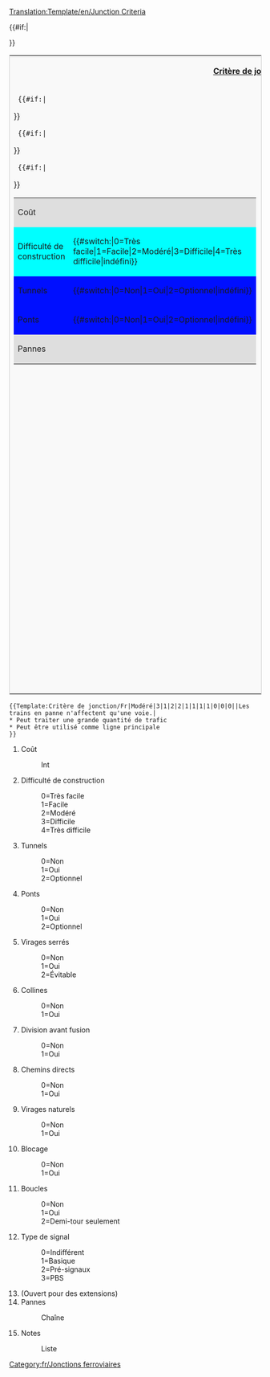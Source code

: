 <noinclude>[[Translation:Template/en/Junction Criteria]]</noinclude><includeonly>
<table style='border: 1px solid #ccc;background-color: #f9f9f9;'>
<tr><th colspan='2'>[[Main/fr/Critères de jonction|Critère de jonction]]</th></tr>
<tr><td width='50%' valign='top'>
<table border='0' width='100%'>
  <tr bgcolor='#DEDEDE'><td>Coût</td><td>{{{1}}}</td></tr>
  {{#if:{{{2}}}|<tr bgcolor='#{{#switch:{{{2}}}|0=99FF99|1=CCFF99|2=FFFF99|3=FFCC99|4=FF9999|FFFFFF}}'>
  <td>Difficulté de construction</td><td>{{#switch:{{{2}}}|0=Très facile|1=Facile|2=Modéré|3=Difficile|4=Très difficile|indéfini}}</td></tr>}}
  {{#if:{{{3}}}|<tr bgcolor='#{{#switch:{{{3}}}|0=CCFFCC|1=FFCCCC|2=FFFFCC|FFFFFF}}'>
  <td>Tunnels</td><td>{{#switch:{{{3}}}|0=Non|1=Oui|2=Optionnel|indéfini}}</td></tr>}}
  {{#if:{{{4}}}|<tr bgcolor='#{{#switch:{{{4}}}|0=CCFFCC|1=FFCCCC|2=FFFFCC|FFFFFF}}'>
  <td>Ponts</td><td>{{#switch:{{{4}}}|0=Non|1=Oui|2=Optionnel|indéfini}}</td></tr>}}
  <tr bgcolor='#DEDEDE'><td colspan='2'>Pannes<br/>{{{14}}}</td></tr>
</table>
</td><td width='50%' valign='top'>
<table border='0' width='100%'>
  {{#if:{{{5}}}|<tr bgcolor='#{{#switch:{{{5}}}|0=CCFFCC|1=FFCCCC|2=FFFFCC|FFFFFF}}'>
  <td>Virages serrés</td><td>{{#switch:{{{5}}}|0=Non|1=Oui|2=Évitable|indéfini}}</td></tr>}}
  {{#if:{{{6}}}|<tr bgcolor='#{{#switch:{{{6}}}|0=CCFFCC|1=FFCCCC|FFFFFF}}'>
  <td>Collines</td><td>{{#switch:{{{6}}}|0=Non|1=Oui|indéfini}}</td></tr>}}
   {{#if:{{{7}}}|<tr bgcolor='#{{#switch:{{{7}}}|0=FFCCCC|1=CCFFCC|FFFFFF}}'>
  <td>Division avant fusion</td><td>{{#switch:{{{7}}}|0=Non|1=Oui|indéfini}}</td></tr>}}
  {{#if:{{{8}}}|<tr bgcolor='#{{#switch:{{{8}}}|0=FFCCCC|1=CCFFCC|FFFFFF}}'>
  <td>Chemins directs</td><td>{{#switch:{{{8}}}|0=Non|1=Oui|indéfini}}</td></tr>}}
  {{#if:{{{9}}}|<tr bgcolor='#{{#switch:{{{9}}}|0=FFCCCC|1=CCFFCC|FFFFFF}}'>
  <td>Virages naturels</td><td>{{#switch:{{{9}}}|0=Non|1=Oui|indéfini}}</td></tr>}}
  {{#if:{{{10}}}|<tr bgcolor='#{{#switch:{{{10}}}|0=CCFFCC|1=FFCCCC|FFFFFF}}'>
  <td>Blocage</td><td>{{#switch:{{{10}}}|0=Non|1=Oui|indéfini}}</td></tr>}}
  {{#if:{{{11}}}|<tr bgcolor='#{{#switch:{{{11}}}|0=CCFFCC|1=FFCCCC|2=CCFFCC|FFFFFF}}'>
  <td>Boucles</td><td>{{#switch:{{{11}}}|0=Non|1=Oui|2=Demi-tour seulement|indéfini}}</td></tr>}}
  {{#if:{{{12}}}|<tr bgcolor='#DEDEDE'><td>Type de signal</td>
  <td>{{#switch:{{{12}}}|0=Indifférent|1=Basique|2=Pré-signal|3=PBS|indéfini}}</td></tr>}}
</table>
</td></tr>
{{#if:{{{15}}}|<tr><td colspan='2'>{{{15}}}</td></tr>}}
</table>
</includeonly>
<noinclude>
{{Template:Critère de jonction/Fr|Modéré|3|1|2|2|1|1|1|1|0|0|0||Les trains en panne n'affectent qu'une voie.|
* Peut traiter une grande quantité de trafic
* Peut être utilisé comme ligne principale
}}
<pre>{{Template:Critère de jonction/Fr|Modéré|3|1|2|2|1|1|1|1|0|0|0||Les trains en panne n'affectent qu'une voie.|
* Peut traiter une grande quantité de trafic
* Peut être utilisé comme ligne principale
}}</pre>
#Coût
#:Int
#Difficulté de construction
#:0=Très facile
#:1=Facile
#:2=Modéré
#:3=Difficile
#:4=Très difficile
#Tunnels
#:0=Non
#:1=Oui
#:2=Optionnel
#Ponts
#:0=Non
#:1=Oui
#:2=Optionnel
#Virages serrés
#:0=Non
#:1=Oui
#:2=Évitable
#Collines
#:0=Non
#:1=Oui
#Division avant fusion
#:0=Non
#:1=Oui
#Chemins directs
#:0=Non
#:1=Oui
#Virages naturels
#:0=Non
#:1=Oui
#Blocage
#:0=Non
#:1=Oui
#Boucles
#:0=Non
#:1=Oui
#:2=Demi-tour seulement
#Type de signal
#:0=Indifférent
#:1=Basique
#:2=Pré-signaux
#:3=PBS
# (Ouvert pour des extensions)
#Pannes
#:Chaîne
#Notes
#:Liste

[[Category:fr/Jonctions ferroviaires]]
</noinclude>